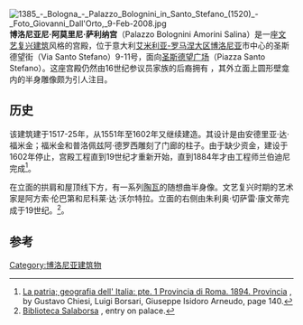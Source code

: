 [[File:1385_-_Bologna_-_Palazzo_Bolognini_in_Santo_Stefano_(1520)_-_Foto_Giovanni_Dall'Orto,_9-Feb-2008.jpg|thumb]]
'''博洛尼亚尼·阿莫里尼·萨利纳宫'''（Palazzo Bolognini Amorini Salina）是一座[[文艺复兴建筑|文艺复兴建筑]]风格的宫殿，位于意大利[[艾米利亚-罗马涅大区|艾米利亚-罗马涅大区]][[博洛尼亚|博洛尼亚]]市中心的圣斯德望街（Via Santo Stefano）9-11号，面向[[圣斯德望广场_(博洛尼亚)|圣斯德望广场]]（Piazza Santo Stefano）。这座宫殿仍然由16世纪参议员家族的后裔拥有 ，其外立面上圆形壁龛内的半身雕像颇为引人注目。

==历史==
该建筑建于1517-25年，从1551年至1602年又继续建造。其设计是由安德里亚·达·福米金；福米金和普洛佩兹阿·德罗西雕刻了门廊的柱子。由于缺少资金，建设于1602年停止，宫殿工程直到19世纪才重新开始，直到1884年才由工程师兰伯迪尼完成<ref>[https://books.google.com/books?id=pOMYAAAAYAAJ La patria; geografia dell' Italia: pte. 1 Provincia di Roma. 1894. Provincia] {{Wayback|url=https://books.google.com/books?id=pOMYAAAAYAAJ |date=20160610113434 }}, by Gustavo Chiesi, Luigi Borsari, Giuseppe Isidoro Arneudo, page 140.</ref>。

在立面的拱肩和屋顶线下方，有一系列[[陶瓦|陶瓦]]的随想曲半身像。文艺复兴时期的艺术家是阿方索·伦巴第和尼科莱·达·沃尔特拉。立面的右侧由朱利奥·切萨雷·康文蒂完成于19世纪。<ref>[http://www.bibliotecasalaborsa.it/content/cartigli/?u=74 Biblioteca Salaborsa] {{Wayback|url=http://www.bibliotecasalaborsa.it/content/cartigli/?u=74 |date=20180629155601 }}, entry on palace.</ref>。 

==参考==
{{reflist}}
{{coord|44|29|33.01|N|11|20|52.01|E|display=title}}
[[Category:博洛尼亚建筑物|Category:博洛尼亚建筑物]]